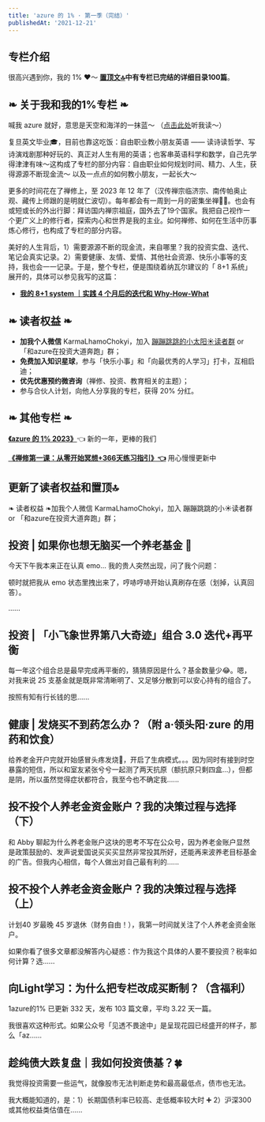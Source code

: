 ```yaml
---
title: 'azure 的 1% · 第一季（完结）'
publishedAt: '2021-12-21'
---
```


## 专栏介绍

很高兴遇到你，我的 1% ❤️～ [**置顶文**](https://xiaobot.net/post/ecd2fbdf-e873-4b3b-96d7-4d86899d4425)[**🔝**](https://xiaobot.net/post/0896d0c6-bc3a-4a99-a8ef-ac83b3ae6c7f)**中有专栏已完结的详细目录100篇**。

**❧ 关于我和我的1%专栏 ❧**
------------------

喊我 azure 就好，意思是天空和海洋的一抹蓝～ （[点击此处](https://www.xiaoyuzhoufm.com/episode/618647802972de7f604796f2)听我读～）

复旦英文毕业🎓，目前也靠这吃饭：自由职业教小朋友英语 —— 读诗读哲学、写诗演戏剧那种好玩的、真正对人生有用的英语；也客串英语科学和数学，自己先学得津津有味～这构成了专栏的部分内容：自由职业如何规划时间、精力、人生，获得源源不断现金流～ 以及一点点的如何教小朋友，一起长大～

更多的时间花在了禅修上，至 2023 年 12 年了（汉传禅宗临济宗、南传帕奥止观、藏传上师跟的是明就仁波切）。每年都会有一周到一月的密集坐禅🧘‍♀️。也会有或短或长的外出行脚：拜访国内禅宗祖庭，国外去了19个国家。我把自己视作一个更广义上的修行者，探索内心和世界是我的主业。如何禅修、如何在生活中历事炼心修行，也构成了专栏的部分内容。

美好的人生背后，1）需要源源不断的现金流，来自哪里？我的投资实盘、迭代、笔记会真实记录。2）需要健康、友情、爱情、其他社会资源、快乐小事等的支持，我也会一一记录。于是，整个专栏，便是围绕着纳瓦尔建议的「 8+1 系统」展开的，具体可以参见我写的这篇：

* [**我的 8+1 system ｜实践 4 个月后的迭代和 Why-How-What**](https://xiaobot.net/post/beb9898a-34bd-421b-8a1a-de848558e710)

**❧ 读者权益 ❧**
------------

* **加我个人微信** KarmaLhamoChokyi，加入 [蹦蹦跳跳的小太阳☀️读者群](https://xiaobot.net/post/895b05a9-bfcd-48d4-8319-3c0a7c19c550) or「和azure在投资大道奔跑」群；
* **免费加入知识星球**，参与「快乐小事」和「向最优秀的人学习」打卡，互相启迪；
* **优先优惠预约微咨询**（禅修、投资、教育相关的主题）；
* 参与合伙人计划，向他人分享我的专栏，获得 20% 分红。

**❧ 其他专栏 ❧**
------------

[**《azure 的 1% 2023》**](https://xiaobot.net/p/azure2023)👈 新的一年，更棒的我们

[**《禅修第一课：从零开始冥想+366天练习指引》👈**](https://xiaobot.net/p/Meditation101) 用心慢慢更新中

## 更新了读者权益和置顶🔝
❧ 读者权益 ❧加我个人微信 KarmaLhamoChokyi，加入 蹦蹦跳跳的小☀️读者群 or 「和azure在投资大道奔跑」群；

## 投资 | 如果你也想无脑买一个养老基金 🤔
今天下午我本来正在认真 emo... 我的贵人突然出现，问了我个问题：

顿时就把我从 emo 状态里拽出来了，哼哧哼哧开始认真刷存在感（划掉，认真回答）。

......

## 投资 | 「小飞象世界第八大奇迹」组合 3.0 迭代+再平衡
每一年这个组合总是最早完成再平衡的，猜猜原因是什么？基金数量少😂。嗯，对我来说 25 支基金就是既非常清晰明了、又足够分散到可以安心持有的组合了。

按照有知有行长钱的思......

## 健康 | 发烧买不到药怎么办？（附 a·领头阳·zure 的用药和饮食）
给养老金开户完就开始感冒头疼发烧🤒️，开启了生病模式。。。因为同时有接到时空暴露的短信，所以和室友紧张兮兮一起测了两天抗原（额抗原只剩四盒…），但都是阴，所以虽然觉得症状都符合，我至今也不确定我......

## 投不投个人养老金资金账户？我的决策过程与选择（下）
和 Abby 聊起为什么养老金账户这块的思考不写在公众号，因为养老金账户显然是政策鼓励的、发声说爱国说买买买显然非常投其所好，还能再来波养老目标基金的广告。但我内心相信，每个人做出对自己最有利的......

## 投不投个人养老金资金账户？我的决策过程与选择（上）
计划40 岁最晚 45 岁退休（财务自由！），我第一时间就关注了个人养老金资金账户。

如果你看了很多文章都没解答内心疑惑：作为我这个具体的人要不要投资？税率如何计算？选......

## 向Light学习：为什么把专栏改成买断制？（含福利）
1azure的1% 已更新 332 天，发布 103 篇文章，平均 3.22 天一篇。

我很喜欢这种形式。如果公众号「见透不畏途中」是呈现花园已经盛开的样子，那么「az......

## 趁纯债大跌复盘｜我如何投资债基？🍀
我觉得投资需要一些运气，就像股市无法判断走势和最高最低点，债市也无法。

我大概能知道的，是：1）长期国债利率已较高、走低概率较大时 ➕ 2）沪深300或其他权益类估值在......

